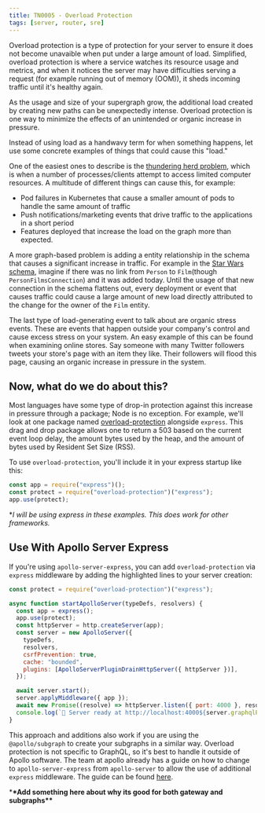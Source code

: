 ```yaml
---
title: TN0005 - Overload Protection
tags: [server, router, sre]
---
```


Overload protection is a type of protection for your server to ensure it does not become unavaible when put under a large amount of load. Simplified, overload protection is where a service watches its resource usage and metrics, and when it notices the server may have difficulties serving a request (for example running out of memory (OOM)), it sheds incoming traffic until it's healthy again.

As the usage and size of your supergraph grow, the additional load created by creating new paths can be unexpectedly intense. Overload protection is one way to minimize the effects of an unintended or organic increase in pressure.

Instead of using load as a handwavy term for when something happens, let use some concrete examples of things that could cause this "load."

One of the easiest ones to describe is the [thundering herd problem](https://en.wikipedia.org/wiki/Thundering_herd_problem), which is when a number of processes/clients attempt to access limited computer resources. A multitude of different things can cause this, for example:

- Pod failures in Kubernetes that cause a smaller amount of pods to handle the same amount of traffic
- Push notifications/marketing events that drive traffic to the applications in a short period
- Features deployed that increase the load on the graph more than expected.

A more graph-based problem is adding a entity relationship in the schema that causes a significant increase in traffic. For example in the [Star Wars schema](https://studio.apollographql.com/public/star-wars-swapi/home?variant=current), imagine if there was no link from `Person` to `Film`(though `PersonFilmsConnection`) and it was added today. Until the usage of that new connection in the schema flattens out, every deployment or event that causes traffic could cause a large amount of new load directly attributed to the change for the owner of the `Film` entity.

The last type of load-generating event to talk about are organic stress events. These are events that happen outside your company's control and cause excess stress on your system. An easy example of this can be found when examining online stores. Say someone with many Twitter followers tweets your store's page with an item they like. Their followers will flood this page, causing an organic increase in pressure in the system.

## Now, what do we do about this?

Most languages have some type of drop-in protection against this increase in pressure through a package; Node is no exception. For example, we'll look at one package named [overload-protection](https://www.npmjs.com/package/overload-protection) alongside `express`. This drag and drop package allows one to return a 503 based on the current event loop delay, the amount bytes used by the heap, and the amount of bytes used by Resident Set Size (RSS).

To use `overload-protection`, you'll include it in your express startup like this:

```js
const app = require("express")();
const protect = require("overload-protection")("express");
app.use(protect);
```

\*_I will be using express in these examples. This does work for other frameworks._

## Use With Apollo Server Express

If you're using `apollo-server-express`, you can add `overload-protection` via `express` middleware by adding the highlighted lines to your server creation:

```js {1,5}
const protect = require("overload-protection")("express");

async function startApolloServer(typeDefs, resolvers) {
  const app = express();
  app.use(protect);
  const httpServer = http.createServer(app);
  const server = new ApolloServer({
    typeDefs,
    resolvers,
    csrfPrevention: true,
    cache: "bounded",
    plugins: [ApolloServerPluginDrainHttpServer({ httpServer })],
  });

  await server.start();
  server.applyMiddleware({ app });
  await new Promise((resolve) => httpServer.listen({ port: 4000 }, resolve));
  console.log(`🚀 Server ready at http://localhost:4000${server.graphqlPath}`);
}
```

This approach and additions also work if you are using the `@apollo/subgraph` to create your subgraphs in a similar way. Overload protection is not specific to GraphQL, so it's best to handle it outside of Apollo software. The team at apollo already has a guide on how to change to `apollo-server-express` from `apollo-server` to allow the use of additional `express` middleware. The guide can be found [here](https://www.apollographql.com/docs/apollo-server/integrations/middleware#swapping-out-apollo-server).

\***\*Add something here about why its good for both gateway and subgraphs\*\***
